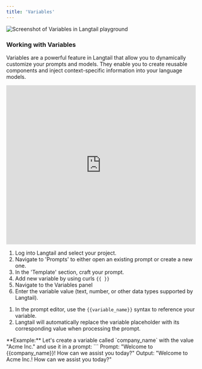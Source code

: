 ```yaml
---
title: 'Variables'
---
```

![Screenshot of Variables in Langtail playground](/images/playground/variables/variables.png)
### Working with Variables

Variables are a powerful feature in Langtail that allow you to dynamically customize your prompts and models. They enable you to create reusable components and inject context-specific information into your language models.

<iframe
  src="https://app.supademo.com/embed/cm19bkokd0h9tououxyrxzgr2?embed_v=2" 
  loading="lazy"
  title="Supademo Demo"
  allow="clipboard-write"
  frameborder="0"
  webkitallowfullscreen="true"
  mozallowfullscreen="true"
  allowfullscreen
  height="423px"
  width="100%">
</iframe>

<Steps>
<Step title="Creating a Variable">

1. Log into Langtail and select your project.
2. Navigate to 'Prompts' to either open an existing prompt or create a new one.
3. In the 'Template' section, craft your prompt.
4. Add new variable by using curls `{{ }}`
5. Navigate to the Variables panel
6. Enter the variable value (text, number, or other data types supported by Langtail).
</Step>

<Step title="Using Variables in Prompts">

1. In the prompt editor, use the `{{variable_name}}` syntax to reference your variable.
2. Langtail will automatically replace the variable placeholder with its corresponding value when processing the prompt.
</Step>
</Steps>
**Example:**
Let's create a variable called `company_name` with the value "Acme Inc." and use it in a prompt:
```
Prompt: "Welcome to {{company_name}}! How can we assist you today?"
Output: "Welcome to Acme Inc.! How can we assist you today?"

```